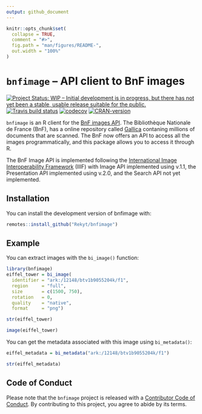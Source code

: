 ```yaml
---
output: github_document
---
```


<!-- README.md is generated from README.Rmd. Please edit that file -->

```r
knitr::opts_chunk$set(
  collapse = TRUE,
  comment = "#>",
  fig.path = "man/figures/README-",
  out.width = "100%"
)
```

# `bnfimage` – API client to BnF images

<!-- badges: start -->
[![Project Status: WIP – Initial development is in progress, but there has not yet been a stable, usable release suitable for the public.](https://www.repostatus.org/badges/latest/wip.svg)](https://www.repostatus.org/#wip) [![Travis build status](https://travis-ci.org/Rekyt/bnfimage.svg?branch=master)](https://travis-ci.org/Rekyt/bnfimage) [![codecov](https://codecov.io/gh/Rekyt/bnfimage/branch/master/graph/badge.svg)](https://codecov.io/gh/Rekyt/bnfimage) [![CRAN-version]( https://www.r-pkg.org/badges/version/bnfimage)](https://cran.r-project.org/package=bnfimage)

`bnfimage` is an R client for the [BnF images API](http://api.bnf.fr/api-iiif-de-recuperation-des-images-de-gallica).
The Bibliothèque Nationale de France (BnF), has a online repository called [Gallica](https://gallica.bnf.fr/) contaning millions of documents that are scanned. The BnF now offers an API to access all the images programmatically, and this package allows you to access it through R.

The BnF Image API is implemented following the [International Image Interoperability Framework](https://iiif.io/) (IIIF) with Image API implemented using v.1.1, the Presentation API implemented using v.2.0, and the Search API not yet implemented.

## Installation

You can install the development version of bnfimage with:

``` r
remotes::install_github("Rekyt/bnfimage")
```

## Example

You can extract images with the `bi_image()` function:

```r
library(bnfimage)
eiffel_tower = bi_image(
  identifier = "ark:/12148/btv1b9055204k/f1",
  region     = "full",
  size       = c(1500, 750),
  rotation   = 0,
  quality    = "native",
  format     = "png")

str(eiffel_tower)

image(eiffel_tower)
```

You can get the metadata associated with this image using `bi_metadata()`:

```r
eiffel_metadata = bi_metadata("ark:/12148/btv1b9055204k/f1")

str(eiffel_metadata)
```

## Code of Conduct

Please note that the `bnfimage` project is released with a
[Contributor Code of Conduct](CODE_OF_CONDUCT.md).
By contributing to this project, you agree to abide by its terms.
